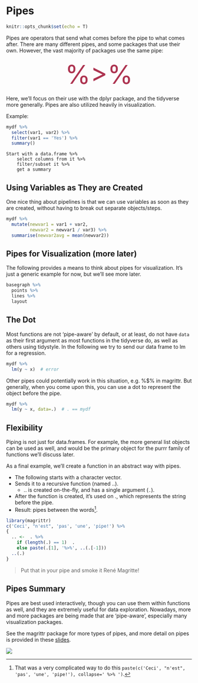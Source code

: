 # Pipes

```r
knitr::opts_chunk$set(echo = T)
```



Pipes are operators that send what comes before the pipe to what comes after. There are many different pipes, and some packages that use their own. However, the vast majority of packages use the same pipe:

<div style="text-align:center;font-variant:small-caps; font-size:500%; color:#990024CC">%>%</div>


Here, we'll focus on their use with the <span class="pack">dplyr</span> package, and the tidyverse more generally. Pipes are also utilized heavily in visualization.

Example:

```r
mydf %>% 
  select(var1, var2) %>% 
  filter(var1 == 'Yes') %>% 
  summary()
```

```
Start with a data.frame %>% 
    select columns from it %>% 
    filter/subset it %>% 
    get a summary
```


## Using Variables as They are Created

One nice thing about pipelines is that we can use variables as soon as they are created, without having to break out separate objects/steps.

```r
mydf %>%
  mutate(newvar1 = var1 + var2,
         newvar2 = newvar1 / var3) %>%
  summarise(newvar2avg = mean(newvar2))
```


## Pipes for Visualization (more later)

The following provides a means to think about pipes for visualization. It's just a generic example for now, but we'll see more later.

```r
basegraph %>% 
  points %>%
  lines %>%
  layout
```


## The Dot

Most functions are not 'pipe-aware' by default, or at least, do not have `data` as their first argument as most functions in the tidyverse do, as well as others using tidystyle. In the following we try to send our data frame to <span class="func">lm</span> for a regression.

```r
mydf %>% 
  lm(y ~ x)  # error
```

Other pipes could potentially work in this situation, e.g. <span class="func">%$%</span> in <span class="pack">magrittr</span>. But generally, when you come upon this, you can use a dot to represent the object before the pipe.

```r
mydf %>% 
  lm(y ~ x, data=.)  # . == mydf
```


## Flexibility

Piping is not just for <span class="objclass">data.frames</span>. For example, the more general <span class="objclass">list</span> objects can be used as well, and would be the primary object for the <span class="pack">purrr</span> family of functions we'll discuss later.

As a final example, we'll create a function in an abstract way with pipes.

- The following starts with a character vector.
- Sends it to a recursive function (named <span class="func">..</span>).
    - <span class="func">..</span> is created on-the-fly, and has a single argument (`.`).
- After the function is created, it's used on ., which represents the string before the pipe.
- Result: pipes between the words[^collapse].

```r
library(magrittr)
c('Ceci', "n'est", 'pas', 'une', 'pipe!') %>%
{
  .. <-  . %>%
    if (length(.) == 1)  .
    else paste(.[1], '%>%', ..(.[-1]))
  ..(.)
} 
```

> Put that in your pipe and smoke it René Magritte!




## Pipes Summary

Pipes are best used interactively, though you can use them within functions as well, and they are extremely useful for data exploration.  Nowadays, more and more packages are being made that are 'pipe-aware', especially many visualization packages.



<div class='note'>
See the <span class="pack">magrittr</span> package for more types of pipes, and more detail on pipes is provided in these [slides](https://m-clark.github.io/workshops/dplyr/mainSlides.html).

<img class='img-note' src="img/R.ico" style="display:block; margin: 0 auto;"> 
</div>



[^collapse]: That was a very complicated way to do this `paste(c('Ceci', "n'est", 'pas', 'une', 'pipe!'), collapse=' %>% ')`.